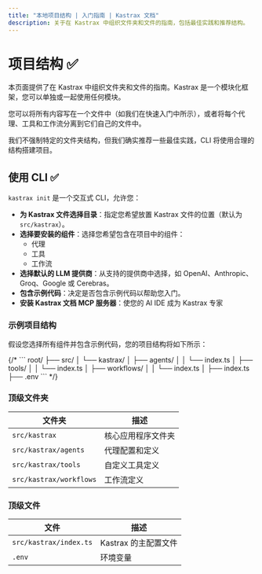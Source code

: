 ```yaml
---
title: "本地项目结构 | 入门指南 | Kastrax 文档"
description: 关于在 Kastrax 中组织文件夹和文件的指南，包括最佳实践和推荐结构。
---
```



# 项目结构 ✅

本页面提供了在 Kastrax 中组织文件夹和文件的指南。Kastrax 是一个模块化框架，您可以单独或一起使用任何模块。

您可以将所有内容写在一个文件中（如我们在快速入门中所示），或者将每个代理、工具和工作流分离到它们自己的文件中。

我们不强制特定的文件夹结构，但我们确实推荐一些最佳实践，CLI 将使用合理的结构搭建项目。

## 使用 CLI ✅

`kastrax init` 是一个交互式 CLI，允许您：

- **为 Kastrax 文件选择目录**：指定您希望放置 Kastrax 文件的位置（默认为 `src/kastrax`）。
- **选择要安装的组件**：选择您希望包含在项目中的组件：
  - 代理
  - 工具
  - 工作流
- **选择默认的 LLM 提供商**：从支持的提供商中选择，如 OpenAI、Anthropic、Groq、Google 或 Cerebras。
- **包含示例代码**：决定是否包含示例代码以帮助您入门。
- **安装 Kastrax 文档 MCP 服务器**：使您的 AI IDE 成为 Kastrax 专家

### 示例项目结构

假设您选择所有组件并包含示例代码，您的项目结构将如下所示：

<FileTree>
  <FileTree.Folder name="root" defaultOpen>
    <FileTree.Folder name="src" defaultOpen>
      <FileTree.Folder name="kastrax" defaultOpen>
        <FileTree.Folder name="agents" defaultOpen>
          <FileTree.File name="index.ts" />
        </FileTree.Folder>
        <FileTree.Folder name="tools" defaultOpen>
          <FileTree.File name="index.ts" />
        </FileTree.Folder>
        <FileTree.Folder name="workflows" defaultOpen>
          <FileTree.File name="index.ts" />
        </FileTree.Folder>
        <FileTree.File name="index.ts" />
      </FileTree.Folder>
    </FileTree.Folder>
    <FileTree.File name=".env" />
  </FileTree.Folder>
</FileTree>
{/* 
```
root/
├── src/
│   └── kastrax/
│       ├── agents/
│       │   └── index.ts
│       ├── tools/
│       │   └── index.ts
│       ├── workflows/
│       │   └── index.ts
│       ├── index.ts
├── .env
``` */}

### 顶级文件夹

| 文件夹                 | 描述                          |
| ---------------------- | ------------------------------------ |
| `src/kastrax`           | 核心应用程序文件夹              |
| `src/kastrax/agents`    | 代理配置和定义 |
| `src/kastrax/tools`     | 自定义工具定义              |
| `src/kastrax/workflows` | 工作流定义                 |

### 顶级文件

| 文件                  | 描述                        |
| --------------------- | ---------------------------------- |
| `src/kastrax/index.ts` | Kastrax 的主配置文件 |
| `.env`                | 环境变量              |

